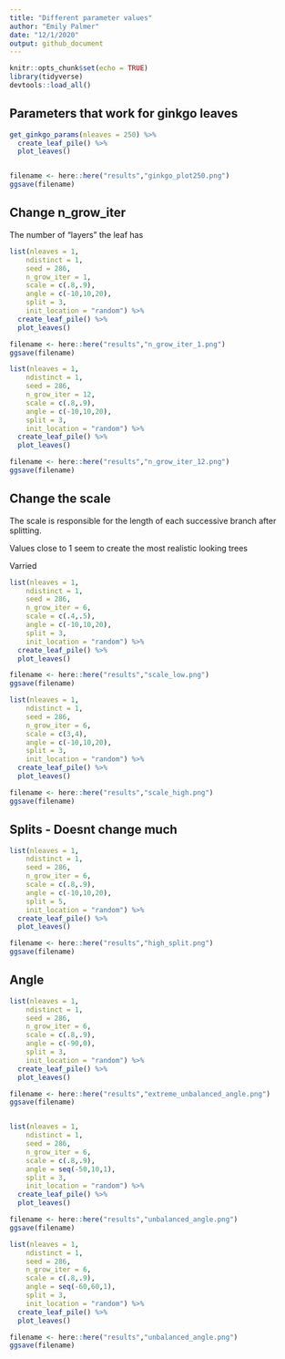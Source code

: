 ```yaml
---
title: "Different parameter values"
author: "Emily Palmer"
date: "12/1/2020"
output: github_document
---
```


```r
knitr::opts_chunk$set(echo = TRUE)
library(tidyverse)
devtools::load_all()
```

## Parameters that work for ginkgo leaves

```r
get_ginkgo_params(nleaves = 250) %>% 
  create_leaf_pile() %>% 
  plot_leaves()


filename <- here::here("results","ginkgo_plot250.png")
ggsave(filename)
```



## Change n_grow_iter

The number of "layers" the leaf has 

```r
list(nleaves = 1,
    ndistinct = 1,
    seed = 286,
    n_grow_iter = 1,
    scale = c(.8,.9),
    angle = c(-10,10,20),
    split = 3,
    init_location = "random") %>% 
  create_leaf_pile() %>% 
  plot_leaves()

filename <- here::here("results","n_grow_iter_1.png")
ggsave(filename)

list(nleaves = 1,
    ndistinct = 1,
    seed = 286,
    n_grow_iter = 12,
    scale = c(.8,.9),
    angle = c(-10,10,20),
    split = 3,
    init_location = "random") %>% 
  create_leaf_pile() %>% 
  plot_leaves()

filename <- here::here("results","n_grow_iter_12.png")
ggsave(filename)

```

## Change the scale 

The scale is responsible for the length of each successive branch after splitting. 

Values close to 1 seem to create the most realistic looking trees

Varried

```r
list(nleaves = 1,
    ndistinct = 1,
    seed = 286,
    n_grow_iter = 6,
    scale = c(.4,.5),
    angle = c(-10,10,20),
    split = 3,
    init_location = "random") %>% 
  create_leaf_pile() %>% 
  plot_leaves()

filename <- here::here("results","scale_low.png")
ggsave(filename)

list(nleaves = 1,
    ndistinct = 1,
    seed = 286,
    n_grow_iter = 6,
    scale = c(3,4),
    angle = c(-10,10,20),
    split = 3,
    init_location = "random") %>% 
  create_leaf_pile() %>% 
  plot_leaves()

filename <- here::here("results","scale_high.png")
ggsave(filename)
```

## Splits - Doesnt change much 

```r
list(nleaves = 1,
    ndistinct = 1,
    seed = 286,
    n_grow_iter = 6,
    scale = c(.8,.9),
    angle = c(-10,10,20),
    split = 5,
    init_location = "random") %>% 
  create_leaf_pile() %>% 
  plot_leaves()

filename <- here::here("results","high_split.png")
ggsave(filename)
```

## Angle 
```r
list(nleaves = 1,
    ndistinct = 1,
    seed = 286,
    n_grow_iter = 6,
    scale = c(.8,.9),
    angle = c(-90,0),
    split = 3,
    init_location = "random") %>% 
  create_leaf_pile() %>% 
  plot_leaves()

filename <- here::here("results","extreme_unbalanced_angle.png")
ggsave(filename)


list(nleaves = 1,
    ndistinct = 1,
    seed = 286,
    n_grow_iter = 6,
    scale = c(.8,.9),
    angle = seq(-50,10,1),
    split = 3,
    init_location = "random") %>% 
  create_leaf_pile() %>% 
  plot_leaves()

filename <- here::here("results","unbalanced_angle.png")
ggsave(filename)

list(nleaves = 1,
    ndistinct = 1,
    seed = 286,
    n_grow_iter = 6,
    scale = c(.8,.9),
    angle = seq(-60,60,1),
    split = 3,
    init_location = "random") %>% 
  create_leaf_pile() %>% 
  plot_leaves()

filename <- here::here("results","unbalanced_angle.png")
ggsave(filename)
```
